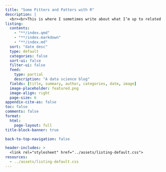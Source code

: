 ```yaml
---
title: "Some Pitters and Patters with R"
description: |
  <br><br>This is where I sometimes write about what I’m up to related to R, data science, and statistics. My dog, Millie, tags along in the thumbnails. I hope folks find some of these notes useful.
listing: 
  contents: 
    - "**/index.qmd"
    - "**/index.markdown"
    - "**/index.md"
  sort: "date desc"
  type: default
  categories: false
  sort-ui: false
  filter-ui: false
  feed: 
    type: partial
    description: "A data science blog"
  fields: [title, summary, author, categories, date, image]
  image-placeholder: featured.png
  image-align: right
  page-size: 6
appendix-cite-as: false
toc: false
comments: false
format: 
  html: 
    page-layout: full
title-block-banner: true

back-to-top-navigation: false

header-includes: >
  <link rel="stylesheet" href="../assets/listing-default.css">
resources:
  - ../assets/listing-default.css 
---
```


